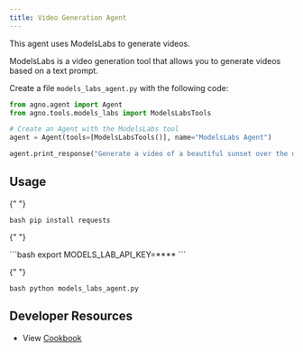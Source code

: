 ```yaml
---
title: Video Generation Agent
---
```


This agent uses ModelsLabs to generate videos.

ModelsLabs is a video generation tool that allows you to generate videos based on a text prompt.

Create a file `models_labs_agent.py` with the following code:

```python models_labs_agent.py
from agno.agent import Agent
from agno.tools.models_labs import ModelsLabsTools

# Create an Agent with the ModelsLabs tool
agent = Agent(tools=[ModelsLabsTools()], name="ModelsLabs Agent")

agent.print_response("Generate a video of a beautiful sunset over the ocean", markdown=True)
```

## Usage

<Steps>
  <Snippet file="create-venv-step.mdx" />

{" "}

<Step title="Install libraries">```bash pip install requests ```</Step>

{" "}

<Step title="Set environment variables">
  ```bash export MODELS_LAB_API_KEY=**** ```
</Step>

{" "}

<Step title="Run the agent">```bash python models_labs_agent.py ```</Step>

</Steps>

## Developer Resources

- View [Cookbook](https://github.com/agno-agi/agno/tree/main/cookbook/getting_started/12_generate_video.py)
